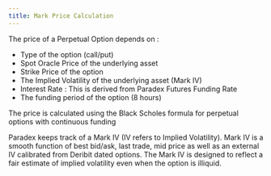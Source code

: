 ```yaml
---
title: Mark Price Calculation
---
```

The price of a Perpetual Option depends on :

- Type of the option (call/put)
- Spot Oracle Price of the underlying asset
- Strike Price of the option
- The Implied Volatility of the underlying asset (Mark IV)
- Interest Rate : This is derived from Paradex Futures Funding Rate
- The funding period of the option (8 hours)

The price is calculated using the Black Scholes formula for perpetual options with continuous funding

Paradex keeps track of a Mark IV (IV refers to Implied Volatility). Mark IV is a smooth function of best bid/ask, last trade, mid price as well as an external IV calibrated from Deribit dated options. The Mark IV is designed to reflect a fair estimate of implied volatility even when the option is illiquid.